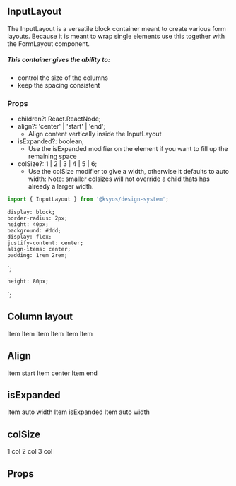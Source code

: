 

<Meta title="Layouts/InputLayout" component={InputLayout} />

## InputLayout

The InputLayout is a versatile block container meant to create various form layouts. Because it is meant to wrap single elements use this together with the FormLayout component.

##### This container gives the ability to:

-   control the size of the columns
-   keep the spacing consistent

### Props

-   children?: React.ReactNode;
-   align?: 'center' | 'start' | 'end';
    -   Align content vertically inside the InputLayout
-   isExpanded?: boolean;
    -   Use the isExpanded modifier on the element if you want to fill up the remaining space
-   colSize?: 1 | 2 | 3 | 4 | 5 | 6;
    -   Use the colSize modifier to give a width, otherwise it defaults to auto width: Note: smaller colsizes will not override a child thats has already a larger width.

```js
import { InputLayout } from '@ksyos/design-system';
```

    display: block;
    border-radius: 2px;
    height: 40px;
    background: #ddd;
    display: flex;
    justify-content: center;
    align-items: center;
    padding: 1rem 2rem;
`;

    height: 80px;
`;

## Column layout

<Canvas>
    <Story name="Column layout">
        <FormLayout>
            <InputLayout colSize={1}>
                <Block>Item</Block>
            </InputLayout>
            <InputLayout colSize={1}>
                <Block>Item</Block>
            </InputLayout>
            <InputLayout colSize={1}>
                <Block>Item</Block>
            </InputLayout>
            <InputLayout colSize={1}>
                <Block>Item</Block>
            </InputLayout>
            <InputLayout colSize={1}>
                <Block>Item</Block>
            </InputLayout>
            <InputLayout colSize={1}>
                <Block>Item</Block>
            </InputLayout>
        </FormLayout>
    </Story>
</Canvas>

## Align

<Canvas>
    <Story name="Align">
        <StyledFormLayout>
            <InputLayout align="start">
                <Block>Item start</Block>
            </InputLayout>
            <InputLayout align="center">
                <Block>Item center</Block>
            </InputLayout>
            <InputLayout align="end">
                <Block>Item end</Block>
            </InputLayout>
        </StyledFormLayout>
    </Story>
</Canvas>

## isExpanded

<Canvas>
    <Story name="isExpanded">
        <StyledFormLayout>
            <InputLayout>
                <Block>Item auto width</Block>
            </InputLayout>
            <InputLayout isExpanded>
                <Block>Item isExpanded</Block>
            </InputLayout>
            <InputLayout>
                <Block>Item auto width</Block>
            </InputLayout>
        </StyledFormLayout>
    </Story>
</Canvas>

## colSize

<Canvas>
    <Story name="colSize">
        <StyledFormLayout>
            <InputLayout colSize={1}>
                <Block>1 col</Block>
            </InputLayout>
            <InputLayout colSize={2}>
                <Block>2 col</Block>
            </InputLayout>
            <InputLayout colSize={3}>
                <Block>3 col</Block>
            </InputLayout>
        </StyledFormLayout>
    </Story>
</Canvas>

## Props

<ArgsTable of={InputLayout} />
